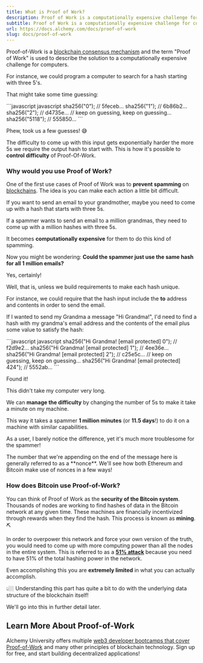 ```yaml
---
title: What is Proof of Work?
description: Proof of Work is a computationally expensive challenge for computers used to control difficulty and secure a blockchain network through mining, where nodes are financially incentivized to find hashes of data.
subtitle: Proof of Work is a computationally expensive challenge for computers used to control difficulty and secure a blockchain network through mining, where nodes are financially incentivized to find hashes of data.
url: https://docs.alchemy.com/docs/proof-of-work
slug: docs/proof-of-work
---
```


Proof-of-Work is a [blockchain consensus mechanism](/docs/what-are-blockchain-consensus-mechanisms) and the term "Proof of Work" is used to describe the solution to a computationally expensive challenge for computers.

For instance, we could program a computer to search for a hash starting with three 5's.

That might take some time guessing:

<CodeGroup>
  ```javascript javascript
  sha256("0"); // 5feceb…
  sha256("1"); // 6b86b2…
  sha256("2"); // d4735e…
  // keep on guessing, keep on guessing…
  sha256("5118"); // 555850…
  ```
</CodeGroup>

Phew, took us a few guesses! 😅

The difficulty to come up with this input gets exponentially harder the more 5s we require the output hash to start with. This is how it's possible to **control difficulty** of Proof-Of-Work.

### Why would you use Proof of Work?

One of the first use cases of Proof of Work was to **prevent spamming** on [blockchains](/docs/what-is-a-blockchain). The idea is you can make each action a little bit difficult.

If you want to send an email to your grandmother, maybe you need to come up with a hash that starts with three 5s.

If a spammer wants to send an email to a million grandmas, they need to come up with a million hashes with three 5s.

It becomes **computationally expensive** for them to do this kind of spamming.

Now you might be wondering: **Could the spammer just use the same hash for all 1 million emails?**

Yes, certainly!

Well, that is, unless we build requirements to make each hash unique.

For instance, we could require that the hash input include the **to** address and contents in order to send the email.

If I wanted to send my Grandma a message "Hi Grandma!", I'd need to find a hash with my grandma's email address and the contents of the email plus some value to satisfy the hash:

<CodeGroup>
  ```javascript javascript
  sha256("Hi Grandma! [email protected] 0"); // f2d9e2…
  sha256("Hi Grandma! [email protected] 1"); // 4ee36e…
  sha256("Hi Grandma! [email protected] 2"); // c25e5c…
  // keep on guessing, keep on guessing…
  sha256("Hi Grandma! [email protected] 424"); // 5552ab…
  ```
</CodeGroup>

Found it!

This didn't take my computer very long.

We can **manage the difficulty** by changing the number of 5s to make it take a minute on my machine.

This way it takes a spammer **1 million minutes** (or **11.5 days**!) to do it on a machine with similar capabilities.

As a user, I barely notice the difference, yet it's much more troublesome for the spammer!

<Info>
  The number that we're appending on the end of the message here is generally referred to as a **nonce**. We'll see how both Ethereum and Bitcoin make use of nonces in a few ways!
</Info>

### How does Bitcoin use Proof-of-Work?

You can think of Proof of Work as the **security of the Bitcoin system**. Thousands of nodes are working to find hashes of data in the Bitcoin network at any given time. These machines are financially incentivized through rewards when they find the hash. This process is known as **mining**. ⛏

In order to overpower this network and force your own version of the truth, you would need to come up with more computing power than all the nodes in the entire system. This is referred to as a **[51% attack](/docs/51-percent-attack)** because you need to have 51% of the total hashing power in the network.

Even accomplishing this you are **extremely limited** in what you can actually accomplish.

👆🏼 Understanding this part has quite a bit to do with the underlying data structure of the blockchain itself!

We'll go into this in further detail later.

## Learn More About Proof-of-Work

Alchemy University offers multiple [web3 developer bootcamps that cover Proof-of-Work](https://university.alchemy.com/ethereum) and many other principles of blockchain technology. Sign up for free, and start building decentralized applications!
